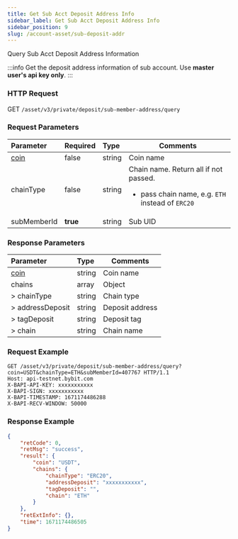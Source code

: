 ```yaml
---
title: Get Sub Acct Deposit Address Info
sidebar_label: Get Sub Acct Deposit Address Info
sidebar_position: 9
slug: /account-asset/sub-deposit-addr
---
```

Query Sub Acct Deposit Address Information

:::info
Get the deposit address information of sub account. Use <b>master user's api key **only**</b>.
:::

### HTTP Request
GET `/asset/v3/private/deposit/sub-member-address/query`

### Request Parameters
| Parameter | Required | Type | Comments|
|:----- |:-------|:-----|------ |
|[coin](enum#coin) |false |string |Coin name|
|chainType |false |string |Chain name. Return all if not passed.<ul><li>pass chain name, e.g. `ETH` instead of `ERC20`</li></ul>|
|subMemberId |<b>true</b> |string |Sub UID|

### Response Parameters
| Parameter | Type | Comments|
|:----- |:-----|----- |
|[coin](enum#coin)|string |Coin name |
|chains|array|Object|
|> chainType|string|Chain type|
|> addressDeposit|string|Deposit address|
|> tagDeposit|string|Deposit tag|
|> chain|string|Chain name|

### Request Example

```http
GET /asset/v3/private/deposit/sub-member-address/query?coin=USDT&chainType=ETH&subMemberId=407767 HTTP/1.1
Host: api-testnet.bybit.com
X-BAPI-API-KEY: xxxxxxxxxxx
X-BAPI-SIGN: xxxxxxxxxxx
X-BAPI-TIMESTAMP: 1671174486288
X-BAPI-RECV-WINDOW: 50000
```

### Response Example

```json
{
    "retCode": 0,
    "retMsg": "success",
    "result": {
        "coin": "USDT",
        "chains": {
            "chainType": "ERC20",
            "addressDeposit": "xxxxxxxxxxx",
            "tagDeposit": "",
            "chain": "ETH"
        }
    },
    "retExtInfo": {},
    "time": 1671174486505
}
```
